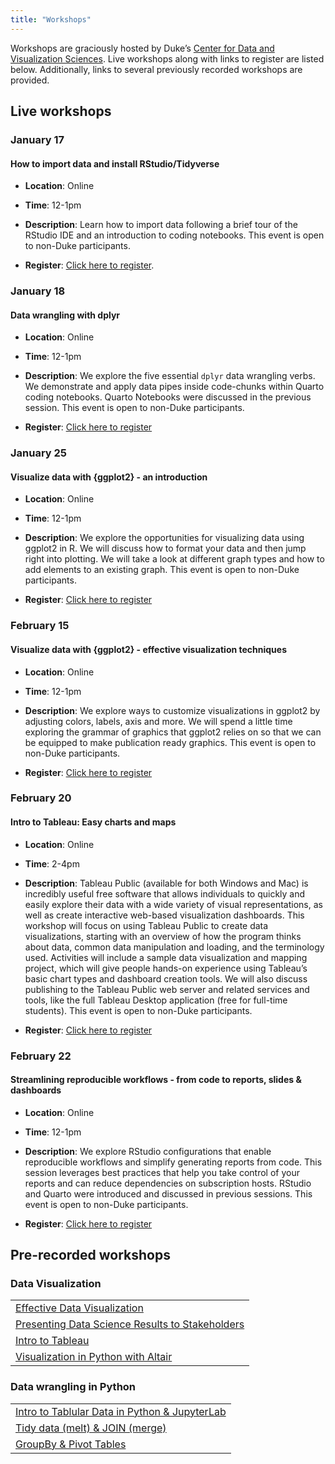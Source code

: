```yaml
---
title: "Workshops"
---
```


Workshops are graciously hosted by Duke's [Center for Data and Visualization Sciences](https://library.duke.edu/data). Live workshops along with links to register are listed below. Additionally, links to several previously recorded workshops are provided.

## Live workshops

### January 17 

#### How to import data and install RStudio/Tidyverse

- **Location**: Online

- **Time**: 12-1pm

- **Description**:  Learn how to import data following a brief tour of the RStudio IDE and an introduction to coding notebooks. This event is open to non-Duke participants.

- **Register**: [Click here to register](https://duke.libcal.com/event/11640712).

### January 18

#### Data wrangling with dplyr

- **Location**: Online

- **Time**: 12-1pm

- **Description**: We explore the five essential `dplyr` data wrangling verbs. We demonstrate and apply data pipes inside code-chunks within Quarto coding notebooks. Quarto Notebooks were discussed in the previous session. This event is open to non-Duke participants.

- **Register**: [Click here to register](https://duke.libcal.com/event/11640857)

### January 25

#### Visualize data with {ggplot2} - an introduction

- **Location**: Online

- **Time**: 12-1pm

- **Description**: We explore the opportunities for visualizing data using ggplot2 in R. We will discuss how to format your data and then jump right into plotting. We will take a look at different graph types and how to add elements to an existing graph. This event is open to non-Duke participants.

- **Register**: [Click here to register](https://duke.libcal.com/event/11645062)

### February 15

#### Visualize data with {ggplot2} - effective visualization techniques

- **Location**: Online

- **Time**: 12-1pm

- **Description**: We explore ways to customize visualizations in ggplot2 by adjusting colors, labels, axis and more. We will spend a little time exploring the grammar of graphics that ggplot2 relies on so that we can be equipped to make publication ready graphics. This event is open to non-Duke participants.

- **Register**: [Click here to register](https://duke.libcal.com/event/11645162)

### February 20

#### Intro to Tableau: Easy charts and maps

- **Location**: Online

- **Time**: 2-4pm

- **Description**: Tableau Public (available for both Windows and Mac) is incredibly useful free software that allows individuals to quickly and easily explore their data with a wide variety of visual representations, as well as create interactive web-based visualization dashboards. This workshop will focus on using Tableau Public to create data visualizations, starting with an overview of how the program thinks about data, common data manipulation and loading, and the terminology used. Activities will include a sample data visualization and mapping project, which will give people hands-on experience using Tableau’s basic chart types and dashboard creation tools. We will also discuss publishing to the Tableau Public web server and related services and tools, like the full Tableau Desktop application (free for full-time students). This event is open to non-Duke participants.

- **Register**: [Click here to register](https://duke.libcal.com/event/11646698)

### February 22

#### Streamlining reproducible workflows - from code to reports, slides & dashboards

- **Location**: Online

- **Time**: 12-1pm

- **Description**: We explore RStudio configurations that enable reproducible workflows and simplify generating reports from code.  This session leverages best practices that help you take control of your reports and can reduce dependencies on subscription hosts.  RStudio and Quarto were introduced and discussed in previous sessions. This event is open to non-Duke participants.

- **Register**: [Click here to register](https://duke.libcal.com/event/11641401)


## Pre-recorded workshops

### Data Visualization

|                                                                                        |
|------------------------------------------------------------------------|
| [Effective Data Visualization](https://warpwire.duke.edu/w/MesGAA/)                    |
| [Presenting Data Science Results to Stakeholders](https://warpwire.duke.edu/w/15oFAA/) |
| [Intro to Tableau](https://warpwire.duke.edu/w/ye0GAA/)                                |
| [Visualization in Python with Altair](https://warpwire.duke.edu/w/-doGAA/)             |

### Data wrangling in Python

|                                                                                      |
|------------------------------------------------------------------------|
| [Intro to Tablular Data in Python & JupyterLab](https://warpwire.duke.edu/w/4-MGAA/) |
| [Tidy data (melt) & JOIN (merge)](https://warpwire.duke.edu/w/DYMHAA/)               |
| [GroupBy & Pivot Tables](https://warpwire.duke.edu/w/cd4EAA/)                        |
